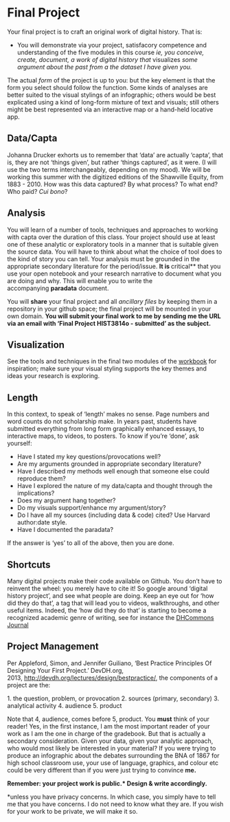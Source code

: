 # Final Project

Your final project is to craft an original work of digital history. That is:

+ You will demonstrate via your project, satisfacory competence and understanding of the five modules in this course
_ie, you conceive, create, document, a work of digital history that_ visualizes _some argument about the past from a the dataset I have given you._

The actual _form_ of the project is up to you: but the key element is that the form you select should follow the function. Some kinds of analyses are better suited to the visual stylings of an infographic; others would be best explicated using a kind of long-form mixture of text and visuals; still others might be best represented via an interactive map or a hand-held locative app.

## Data/Capta

Johanna Drucker exhorts us to remember that 'data' are actually 'capta', that is, they are not 'things given', but rather 'things captured', as it were. (I will use the two terms interchangeably, depending on my mood). We will be working this summer with the digitized editions of the Shawville Equity, from 1883 - 2010. How was this data captured? By what process? To what end? Who paid? _Cui bono_?

## Analysis

You will learn of a number of tools, techniques and approaches to working with capta over the duration of this class. Your project should use at least one of these analytic or exploratory tools in a manner that is suitable given the source data. You will have to think about what the choice of tool does to the kind of story you can tell. Your analysis must be grounded in the appropriate secondary literature for the period/issue. **It is **critical** that you use your open notebook and your research narrative to document what you are doing and why. This will enable you to write the accompanying **paradata** document.

You will **share** your final project and all _ancillary files_ by keeping them in a repository in your github space; the final project will be mounted in your own domain. **You will submit your final work to me by sending me the URL via an email with 'Final Project HIST3814o - submitted' as the subject.**

## Visualization

See the tools and techniques in the final two modules of the [workbook](http://craftingdigitalhistory.ca) for inspiration; make sure your visual styling supports the key themes and ideas your research is exploring.

## Length

In this context, to speak of 'length' makes no sense. Page numbers and word counts do not scholarship make. In years past, students have submitted everything from long form graphically enhanced essays, to interactive maps, to videos, to posters. To know if you're 'done', ask yourself:

*   Have I stated my key questions/provocations well?
*   Are my arguments grounded in appropriate secondary literature?
*   Have I described my methods well enough that someone else could reproduce them?
*   Have I explored the nature of my data/capta and thought through the implications?
*   Does my argument hang together?
*   Do my visuals support/enhance my argument/story?
*   Do I have all my sources (including data & code) cited? Use Harvard author:date style.
*   Have I documented the paradata? 

If the answer is 'yes' to all of the above, then you are done.

## Shortcuts

Many digital projects make their code available on Github. You don't have to reinvent the wheel: you merely have to cite it! So google around 'digital history project', and see what people are doing. Keep an eye out for 'how did they do that', a tag that will lead you to videos, walkthroughs, and other useful items. Indeed, the 'how did they do that' is starting to become a recognized academic genre of writing, see for instance the [DHCommons Journal](http://dhcommons.org/journal/issue-1/how-did-they-make-adams-timeline)

## Project Management

Per Appleford, Simon, and Jennifer Guiliano, 'Best Practice Principles Of Designing Your First Project.' DevDH.org, 2013, [http://devdh.org/lectures/design/bestpractice/](http://devdh.org/lectures/design/bestpractice/), the components of a project are the:

1\. the question, problem, or provocation
2\. sources (primary, secondary)
3\. analytical activity
4\. audience
5\. product

Note that 4, audience, comes before 5, product. You **must** think of your reader! Yes, in the first instance, I am the most important reader of your work as I am the one in charge of the gradebook. But that is actually a secondary consideration. Given your data, given your analytic approach, who would most likely be interested in your material? If you were trying to produce an infographic about the debates surrounding the BNA of 1867 for high school classroom use, your use of language, graphics, and colour etc could be very different than if you were just trying to convince **me.**

**Remember: your project work is public.* Design & write accordingly.**

\*unless you have privacy concerns. In which case, you simply have to tell me that you have concerns. I do not need to know what they are. If you wish for your work to be private, we will make it so.
